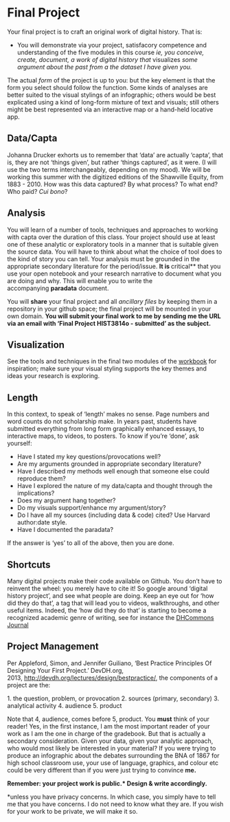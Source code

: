 # Final Project

Your final project is to craft an original work of digital history. That is:

+ You will demonstrate via your project, satisfacory competence and understanding of the five modules in this course
_ie, you conceive, create, document, a work of digital history that_ visualizes _some argument about the past from a the dataset I have given you._

The actual _form_ of the project is up to you: but the key element is that the form you select should follow the function. Some kinds of analyses are better suited to the visual stylings of an infographic; others would be best explicated using a kind of long-form mixture of text and visuals; still others might be best represented via an interactive map or a hand-held locative app.

## Data/Capta

Johanna Drucker exhorts us to remember that 'data' are actually 'capta', that is, they are not 'things given', but rather 'things captured', as it were. (I will use the two terms interchangeably, depending on my mood). We will be working this summer with the digitized editions of the Shawville Equity, from 1883 - 2010. How was this data captured? By what process? To what end? Who paid? _Cui bono_?

## Analysis

You will learn of a number of tools, techniques and approaches to working with capta over the duration of this class. Your project should use at least one of these analytic or exploratory tools in a manner that is suitable given the source data. You will have to think about what the choice of tool does to the kind of story you can tell. Your analysis must be grounded in the appropriate secondary literature for the period/issue. **It is **critical** that you use your open notebook and your research narrative to document what you are doing and why. This will enable you to write the accompanying **paradata** document.

You will **share** your final project and all _ancillary files_ by keeping them in a repository in your github space; the final project will be mounted in your own domain. **You will submit your final work to me by sending me the URL via an email with 'Final Project HIST3814o - submitted' as the subject.**

## Visualization

See the tools and techniques in the final two modules of the [workbook](http://craftingdigitalhistory.ca) for inspiration; make sure your visual styling supports the key themes and ideas your research is exploring.

## Length

In this context, to speak of 'length' makes no sense. Page numbers and word counts do not scholarship make. In years past, students have submitted everything from long form graphically enhanced essays, to interactive maps, to videos, to posters. To know if you're 'done', ask yourself:

*   Have I stated my key questions/provocations well?
*   Are my arguments grounded in appropriate secondary literature?
*   Have I described my methods well enough that someone else could reproduce them?
*   Have I explored the nature of my data/capta and thought through the implications?
*   Does my argument hang together?
*   Do my visuals support/enhance my argument/story?
*   Do I have all my sources (including data & code) cited? Use Harvard author:date style.
*   Have I documented the paradata? 

If the answer is 'yes' to all of the above, then you are done.

## Shortcuts

Many digital projects make their code available on Github. You don't have to reinvent the wheel: you merely have to cite it! So google around 'digital history project', and see what people are doing. Keep an eye out for 'how did they do that', a tag that will lead you to videos, walkthroughs, and other useful items. Indeed, the 'how did they do that' is starting to become a recognized academic genre of writing, see for instance the [DHCommons Journal](http://dhcommons.org/journal/issue-1/how-did-they-make-adams-timeline)

## Project Management

Per Appleford, Simon, and Jennifer Guiliano, 'Best Practice Principles Of Designing Your First Project.' DevDH.org, 2013, [http://devdh.org/lectures/design/bestpractice/](http://devdh.org/lectures/design/bestpractice/), the components of a project are the:

1\. the question, problem, or provocation
2\. sources (primary, secondary)
3\. analytical activity
4\. audience
5\. product

Note that 4, audience, comes before 5, product. You **must** think of your reader! Yes, in the first instance, I am the most important reader of your work as I am the one in charge of the gradebook. But that is actually a secondary consideration. Given your data, given your analytic approach, who would most likely be interested in your material? If you were trying to produce an infographic about the debates surrounding the BNA of 1867 for high school classroom use, your use of language, graphics, and colour etc could be very different than if you were just trying to convince **me.**

**Remember: your project work is public.* Design & write accordingly.**

\*unless you have privacy concerns. In which case, you simply have to tell me that you have concerns. I do not need to know what they are. If you wish for your work to be private, we will make it so.
